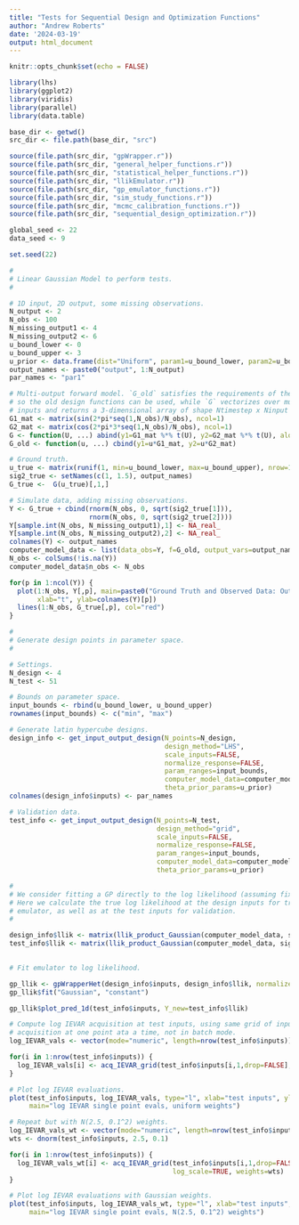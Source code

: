 ```yaml
---
title: "Tests for Sequential Design and Optimization Functions"
author: "Andrew Roberts"
date: '2024-03-19'
output: html_document
---
```


```r
knitr::opts_chunk$set(echo = FALSE)

library(lhs)
library(ggplot2)
library(viridis)
library(parallel)
library(data.table)

base_dir <- getwd()
src_dir <- file.path(base_dir, "src")

source(file.path(src_dir, "gpWrapper.r"))
source(file.path(src_dir, "general_helper_functions.r"))
source(file.path(src_dir, "statistical_helper_functions.r"))
source(file.path(src_dir, "llikEmulator.r"))
source(file.path(src_dir, "gp_emulator_functions.r"))
source(file.path(src_dir, "sim_study_functions.r"))
source(file.path(src_dir, "mcmc_calibration_functions.r"))
source(file.path(src_dir, "sequential_design_optimization.r"))
```


```r
global_seed <- 22
data_seed <- 9

set.seed(22)
```


```r
#
# Linear Gaussian Model to perform tests.  
#

# 1D input, 2D output, some missing observations.
N_output <- 2
N_obs <- 100
N_missing_output1 <- 4
N_missing_output2 <- 6
u_bound_lower <- 0
u_bound_upper <- 3
u_prior <- data.frame(dist="Uniform", param1=u_bound_lower, param2=u_bound_upper)
output_names <- paste0("output", 1:N_output)
par_names <- "par1"

# Multi-output forward model. `G_old` satisfies the requirements of the `computer_model_list`
# so the old design functions can be used, while `G` vectorizes over multiple 
# inputs and returns a 3-dimensional array of shape Ntimestep x Ninput x Noutput. 
G1_mat <- matrix(sin(2*pi*seq(1,N_obs)/N_obs), ncol=1)
G2_mat <- matrix(cos(2*pi*3*seq(1,N_obs)/N_obs), ncol=1)
G <- function(U, ...) abind(y1=G1_mat %*% t(U), y2=G2_mat %*% t(U), along=3)
G_old <- function(u, ...) cbind(y1=u*G1_mat, y2=u*G2_mat)

# Ground truth.  
u_true <- matrix(runif(1, min=u_bound_lower, max=u_bound_upper), nrow=1)
sig2_true <- setNames(c(1, 1.5), output_names)
G_true <-  G(u_true)[,1,]

# Simulate data, adding missing observations. 
Y <- G_true + cbind(rnorm(N_obs, 0, sqrt(sig2_true[1])),
                    rnorm(N_obs, 0, sqrt(sig2_true[2])))
Y[sample.int(N_obs, N_missing_output1),1] <- NA_real_
Y[sample.int(N_obs, N_missing_output2),2] <- NA_real_
colnames(Y) <- output_names
computer_model_data <- list(data_obs=Y, f=G_old, output_vars=output_names)
N_obs <- colSums(!is.na(Y))
computer_model_data$n_obs <- N_obs

for(p in 1:ncol(Y)) {
  plot(1:N_obs, Y[,p], main=paste0("Ground Truth and Observed Data: Output ", p),
       xlab="t", ylab=colnames(Y)[p])
  lines(1:N_obs, G_true[,p], col="red")
}

```


```r
#
# Generate design points in parameter space. 
#

# Settings. 
N_design <- 4
N_test <- 51

# Bounds on parameter space.  
input_bounds <- rbind(u_bound_lower, u_bound_upper)
rownames(input_bounds) <- c("min", "max")

# Generate latin hypercube designs. 
design_info <- get_input_output_design(N_points=N_design,
                                       design_method="LHS", 
                                       scale_inputs=FALSE,
                                       normalize_response=FALSE,
                                       param_ranges=input_bounds,  
                                       computer_model_data=computer_model_data, 
                                       theta_prior_params=u_prior)
colnames(design_info$inputs) <- par_names

# Validation data. 
test_info <- get_input_output_design(N_points=N_test,
                                     design_method="grid", 
                                     scale_inputs=FALSE,
                                     normalize_response=FALSE,
                                     param_ranges=input_bounds,  
                                     computer_model_data=computer_model_data, 
                                     theta_prior_params=u_prior)
```


```r
#
# We consider fitting a GP directly to the log likelihood (assuming fixed likelihood parameters). 
# Here we calculate the true log likelihood at the design inputs for training the 
# emulator, as well as at the test inputs for validation. 
#

design_info$llik <- matrix(llik_product_Gaussian(computer_model_data, sig2_true, SSR=design_info$outputs, normalize=TRUE), ncol=1)
test_info$llik <- matrix(llik_product_Gaussian(computer_model_data, sig2_true, SSR=test_info$outputs, normalize=TRUE), ncol=1)
                                  
```


```r
# Fit emulator to log likelihood. 

gp_llik <- gpWrapperHet(design_info$inputs, design_info$llik, normalize_output=TRUE, scale_input=TRUE)
gp_llik$fit("Gaussian", "constant")

gp_llik$plot_pred_1d(test_info$inputs, Y_new=test_info$llik)
```

```r
# Compute log IEVAR acquisition at test inputs, using same grid of inputs as grid points. Evaluating 
# acquisition at one point ata a time, not in batch mode. 
log_IEVAR_vals <- vector(mode="numeric", length=nrow(test_info$inputs))

for(i in 1:nrow(test_info$inputs)) {
  log_IEVAR_vals[i] <- acq_IEVAR_grid(test_info$inputs[i,1,drop=FALSE], gp_llik, grid_points=test_info$inputs, log_scale=TRUE)
}

```

```r
# Plot log IEVAR evaluations. 
plot(test_info$inputs, log_IEVAR_vals, type="l", xlab="test inputs", ylab="log IEVAR", 
     main="log IEVAR single point evals, uniform weights")
```


```r
# Repeat but with N(2.5, 0.1^2) weights. 
log_IEVAR_vals_wt <- vector(mode="numeric", length=nrow(test_info$inputs))
wts <- dnorm(test_info$inputs, 2.5, 0.1)

for(i in 1:nrow(test_info$inputs)) {
  log_IEVAR_vals_wt[i] <- acq_IEVAR_grid(test_info$inputs[i,1,drop=FALSE], gp_llik, grid_points=test_info$inputs, 
                                         log_scale=TRUE, weights=wts)
}

```


```r
# Plot log IEVAR evaluations with Gaussian weights.
plot(test_info$inputs, log_IEVAR_vals_wt, type="l", xlab="test inputs", ylab="log IEVAR", 
     main="log IEVAR single point evals, N(2.5, 0.1^2) weights")
```



